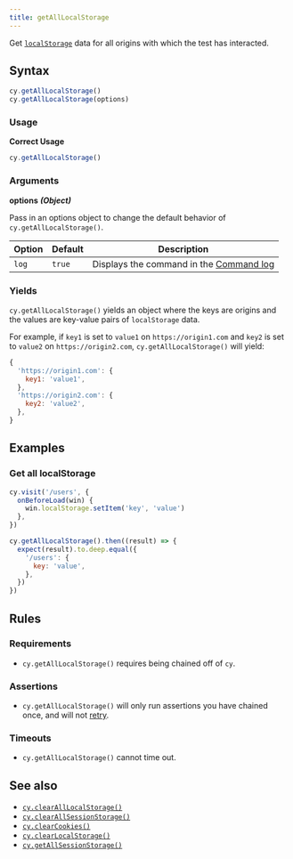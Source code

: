 ```yaml
---
title: getAllLocalStorage
---
```


Get
[`localStorage`](https://developer.mozilla.org/en-US/docs/Web/API/Window/localStorage)
data for all origins with which the test has interacted.

## Syntax

```javascript
cy.getAllLocalStorage()
cy.getAllLocalStorage(options)
```

### Usage

**<Icon name="check-circle" color="green" /> Correct Usage**

```javascript
cy.getAllLocalStorage()
```

### Arguments

**<Icon name="angle-right" /> options** **_(Object)_**

Pass in an options object to change the default behavior of
`cy.getAllLocalStorage()`.

| Option | Default | Description                                                                              |
| ------ | ------- | ---------------------------------------------------------------------------------------- |
| `log`  | `true`  | Displays the command in the [Command log](/guides/core-concepts/cypress-app#Command-Log) |

### Yields [<Icon name="question-circle"/>](/guides/core-concepts/introduction-to-cypress#Subject-Management)

`cy.getAllLocalStorage()` yields an object where the keys are origins and the
values are key-value pairs of `localStorage` data.

For example, if `key1` is set to `value1` on `https://origin1.com` and `key2` is
set to `value2` on `https://origin2.com`, `cy.getAllLocalStorage()` will yield:

```js
{
  'https://origin1.com': {
    key1: 'value1',
  },
  'https://origin2.com': {
    key2: 'value2',
  },
}
```

## Examples

### Get all localStorage

```javascript
cy.visit('/users', {
  onBeforeLoad(win) {
    win.localStorage.setItem('key', 'value')
  },
})

cy.getAllLocalStorage().then((result) => {
  expect(result).to.deep.equal({
    '/users': {
      key: 'value',
    },
  })
})
```

## Rules

### Requirements [<Icon name="question-circle"/>](/guides/core-concepts/introduction-to-cypress#Chains-of-Commands)

- `cy.getAllLocalStorage()` requires being chained off of `cy`.

### Assertions [<Icon name="question-circle"/>](/guides/core-concepts/introduction-to-cypress#Assertions)

- `cy.getAllLocalStorage()` will only run assertions you have chained once, and
  will not [retry](/guides/core-concepts/retry-ability).

### Timeouts [<Icon name="question-circle"/>](/guides/core-concepts/introduction-to-cypress#Timeouts)

- `cy.getAllLocalStorage()` cannot time out.

## See also

- [`cy.clearAllLocalStorage()`](/api/commands/clearalllocalstorage)
- [`cy.clearAllSessionStorage()`](/api/commands/clearallsessionstorage)
- [`cy.clearCookies()`](/api/commands/clearcookies)
- [`cy.clearLocalStorage()`](/api/commands/clearlocalstorage)
- [`cy.getAllSessionStorage()`](/api/commands/getallsessionstorage)

